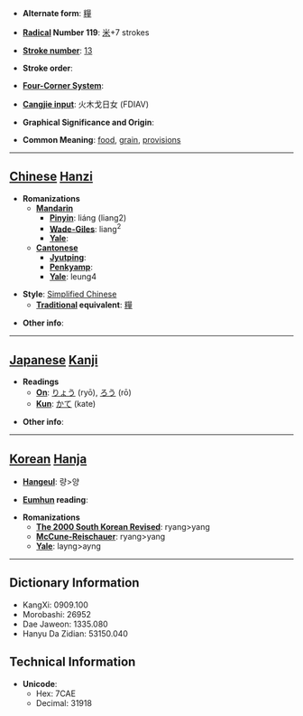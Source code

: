 * '''Alternate form''': [[糧]]

* '''[[Wiktionary:Chinese radical index| Radical]] Number 119''': [[Wiktionary:Chinese radical index 米|米]]+7 strokes

* '''[[Wiktionary:Chinese total strokes index|Stroke number]]''': [[Wiktionary:Chinese total strokes index 13|13]]

* '''Stroke order''': 

* '''[[Wiktionary:Chinese four corner index|Four-Corner System]]''': 

* '''[[Wiktionary:Chinese Cangjie index|Cangjie input]]''': 火木戈日女 (FDIAV)

* '''Graphical Significance and Origin''': 

* '''Common Meaning''': [[food]], [[grain]], [[provision]]s

----

== [[Chinese]] [[Hanzi]] ==

* '''Romanizations'''
** '''[[Mandarin]]'''
*** '''[[Pinyin]]''': liáng (liang2)
*** '''[[Wade-Giles]]''': liang<sup>2</sup>
*** '''[[Yale]]''': 
** '''[[Cantonese]]'''
*** '''[[Jyutping]]''':
*** '''[[Penkyamp]]''': 
*** '''[[Yale]]''': leung4

* '''Style''': [[Simplified Chinese]] 
** '''[[Traditional Chinese|Traditional]] equivalent''': [[糧]]

* '''Other info''': 

----

== [[Japanese]] [[Kanji]] ==

* '''Readings'''
** '''[[On]]''': [[りょう]] (ryō), [[ろう]] (rō)
** '''[[Kun]]''': [[かて]] (kate)

* '''Other info''':  

----

== [[Korean]] [[Hanja]] ==

* '''[[Hangeul]]''': 량>양

* '''[[Eumhun]] reading''': 

* '''Romanizations'''
** '''[[The 2000 South Korean Revised Romanization|The 2000 South Korean Revised]]''': ryang>yang
** '''[[McCune-Reischauer]]''': ryang>yang
** '''[[Yale]]''': layng>ayng

----

== Dictionary Information ==

* KangXi: 0909.100
* Morobashi: 26952
* Dae Jaweon: 1335.080
* Hanyu Da Zidian: 53150.040

== Technical Information ==

* '''Unicode''':
** Hex: 7CAE
** Decimal: 31918